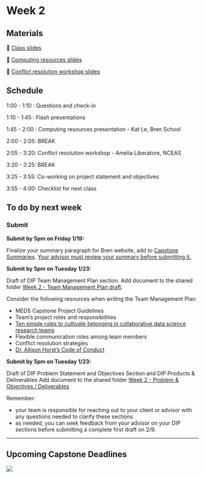# Week 2

## Materials

📕 [Class slides](https://docs.google.com/presentation/d/1RtUrvuHiWcNBjWLnOirpr8nUC3MADrarUUeCkt-W4_8/edit?usp=sharing)

📗 [Computing resources slides](https://docs.google.com/presentation/d/1dO3eNAM37yjKQTQIkV5zbGcYkfb9Yhph1A32mHA4ErY/edit?usp=sharing)

📘 [Conflict resolution workshop slides](https://docs.google.com/presentation/d/1m-n4TNYfoINR7-cy_J6dJPSYLoUaueyZaJ_LjCCyLZ0/edit?usp=sharing)

## Schedule

1:00 - 1:10 : Questions and check-in

1:10 - 1:45 : Flash presentations

1:45 - 2:00 : Computing resources presentation - Kat Le, Bren School

2:00 - 2:05: BREAK

2:05 - 3:20: Conflict resolution workshop - Amelia Liberatore, NCEAS

3:20 - 3:25: BREAK

3:25 - 3:55: Co-working on project statement and objectives

3:55 - 4:00: Checklist for next class


## To do by next week


### Submit

**Submit by 5pm on Friday 1/19:**

Finalize your summary paragraph for Bren website, add to [Capstone Summaries](https://docs.google.com/document/d/1uLHkWuBDOPWqokY6a-W5Qe3CSx40QoM0YJLQiwI2KPU/edit?usp=sharing). <u> Your advisor must review your summary before submitting it. </u>

**Submit by 5pm on Tuesday 1/23:**

Draft of DIP Team Management Plan section. Add document to the shared folder [Week 2 - Team Management Plan draft](https://drive.google.com/drive/folders/1sm8FMgOZv9Yo7Sb71xBmdHJn0KBG87i5?usp=share_link).

Consider the following resources when writing the Team Management Plan:

- MEDS Capstone Project Guidelines
- Team’s project roles and responsibilities
- [Ten simple rules to cultivate belonging in collaborative data science research teams](https://journals.plos.org/ploscompbiol/article?id=10.1371/journal.pcbi.1010567)
- Flexible communication roles among team members
- Conflict resolution strategies
- [Dr. Allison Horst’s Code of Conduct](https://allisonhorst.github.io/EDS_212_essential-math/code_of_conduct.html)


**Submit by 5pm on Tuesday 1/23:**

Draft of DIP Problem Statement and Objectives Section and DIP Products & Deliverables
Add document to the shared folder [Week 2 - Problem & Objectives / Deliverables](https://drive.google.com/drive/folders/1F7tBaxYyg4BI2r_uTZR6gt7lxxsLQz58?usp=share_link)

Remember: 

- your team is responsible for reaching out to your client or advisor with any questions needed to clarify these sections
- as needed, you can seek feedback from your advisor on your DIP sections before submitting a complete first draft on 2/9.

***

## Upcoming Capstone Deadlines

![](images/winter_deadlines_2.png)